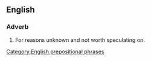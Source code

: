 ==English==

===Adverb===
{{head|en|adverb|head=[[for]] [[XYZ]] [[reason]]s}}

# {{lb|en|US|idiomatic}} For reasons unknown and not worth speculating on.

[[Category:English prepositional phrases]]